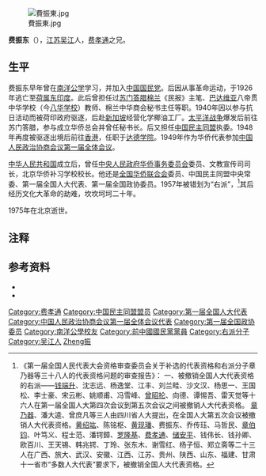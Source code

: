 [[File:費振東.jpg|thumb]]

'''费振东'''（{{bd|1902年||1975年}}），[[江苏|江苏]][[吴江|吴江]]人，[[费孝通|费孝通]]之兄。

==生平==
费振东早年曾在[[南洋公学|南洋公学]]学习，并加入[[中国国民党|中国国民党]]。后因从事革命运动，于1926年逃亡至[[荷属东印度|荷属东印度]]。此后曾担任过[[苏门答腊|苏门答腊]][[棉兰|棉兰]]《民报》主笔、[[巴达维亚|巴达维亚]]八帝贯中华学校（今[[八华学校|八华学校]]）教师、棉兰中华商会秘书主任等职。1940年因以参与抗日活动而被荷印政府驱逐，后赴[[新加坡|新加坡]]经营化学椰油工厂。[[太平洋战争|太平洋战争]]爆发后前往苏门答腊，参与成立华侨总会并曾任秘书长。后又担任[[中国民主同盟|中国民主同盟]]执委。1948年再度被驱逐出境后前往[[香港|香港]]，任职于[[达德学院|达德学院]]。1949年作为华侨代表参加[[中国人民政治协商会议第一届全体会议|中国人民政治协商会议第一届全体会议]]。

[[中华人民共和国|中华人民共和国]]成立后，曾任[[中央人民政府华侨事务委员会|中央人民政府华侨事务委员会]]委员、文教宣传司司长，北京华侨补习学校校长。他还是[[全国华侨联合会|全国华侨联合会]]委员、中国民主同盟中央常委、第一届全国人大代表、第一届全国政协委员。1957年被错划为“右派”，<ref> 《第一届全国人民代表大会资格审查委员会关于补选的代表资格和右派分子章乃器等三十八人的代表资格问题的审查报告》： 一、被撤销全国人大代表资格的右派——[[钱端升|钱端升]]、沈志远、杨逸堂、江丰、刘兰畦、沙文汉、杨思一、王国松、李士豪、宋云彬、姚顺甫、冯雪峰、[[曾昭抡|曾昭抡]]、向德、谭惕吾、雷天觉等十六人在第一届全国人大第四次会议到第五次会议之间被撤销人大代表资格。 [[章乃器|章乃器]]、潘大逵、曾庶凡等三人由四川省人大提出，在全国人大第五次会议被撤销人大代表资格。[[黄绍竑|黄绍竑]]、陈铭枢、[[黄现璠|黄现璠]]、费振东、乔传珏、马哲民、[[章伯钧|章伯钧]]、叶笃义、程士范、潘锷鏱、[[罗隆基|罗隆基]]、[[费孝通|费孝通]]、[[储安平|储安平]]、钱伟长、钱孙卿、欧百川、王天锡、韩兆锷、丁玲、张东木、谢雪红、杨子恒、郑立斋等二十三人在广西、旅大、武汉、安徽、江西、江苏、贵州、陕西、山东、福建、甘肃十一省市“多数人大代表”要求下，被撤销全国人大代表资格。</ref>其后经历文化大革命的劫难，坎坎坷坷二十年。

1975年在北京逝世。

== 注释 ==
{{reflist}}

== 参考资料 ==
{{ReflistH}}
* {{cite web|url=http://www.wujiangda.gov.cn/Show.asp?id=2170|title=费振东|publisher=吴江档案网}}{{dead link|date=2018年4月 |bot=InternetArchiveBot |fix-attempted=yes }}
* {{cite book|title=《世界华文传媒年鉴》（2005年）|chapter=港澳台及海外传媒界名人简介|publisher=世界华文传媒年鉴社}}
{{ReflistF}}

{{费孝通}}
{{Authority control}}
{{DEFAULTSORT:Fei费}}
[[Category:费孝通|Category:费孝通]]
[[Category:中国民主同盟盟员|Category:中国民主同盟盟员]]
[[Category:第一届全国人大代表|Category:第一届全国人大代表]]
[[Category:中国人民政治协商会议第一届全体会议代表|Category:中国人民政治协商会议第一届全体会议代表]]
[[Category:第一届全国政协委员|Category:第一届全国政协委员]]
[[Category:南洋公學校友|Category:南洋公學校友]]
[[Category:前中國國民黨黨員|Category:前中國國民黨黨員]]
[[Category:右派分子|Category:右派分子]]
[[Category:吴江人|Category:吴江人]]
[[Category:费姓|Zheng振]]